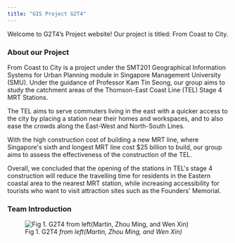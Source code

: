 ```yaml
---
title: "GIS Project G2T4"
---
```


Welcome to G2T4's Project website! Our project is titled: From Coast to City.

### About our Project

From Coast to City is a project under the
SMT201 Geographical Information Systems for Urban Planning module in Singapore
Management University (SMU). Under the guidance of Professor Kam Tin Seong, our
group aims to study the catchment areas of the Thomson-East Coast Line (TEL) Stage
4 MRT Stations.

The TEL aims to serve commuters living in the
east with a quicker access to the city by placing a station near their homes
and workspaces, and to also ease the crowds along the East-West and North-South
Lines.

With the high construction cost of building a new
MRT line, where Singapore\'s sixth and longest MRT line cost \$25 billion to
build, our
group aims to assess the effectiveness of the construction of the TEL.

Overall, we concluded that the opening of the
stations in TEL\'s stage 4 construction will reduce the travelling time for residents
in the Eastern coastal area to the nearest MRT station, while increasing accessibility
for tourists who want to visit attraction sites such as the Founders\' Memorial.

### Team Introduction

![Fig 1. G2T4 *from left(Martin, Zhou Ming, and Wen Xin)*](grpPic.jpg){fig-align="center"}

